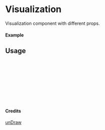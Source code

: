 
<Meta of={Visualization} title="unDraw/Visualization" />

# Visualization

Visualization component with different props.

#### Example

<Canvas of={Visualization.Primary} />

## Usage

```ts
import { Visualization } from "yadl-ui";

const Example = () => {
  return (
      <Visualization />
  );
};

export default Example;
```

#### Credits
[unDraw](https://undraw.co/illustrations)
